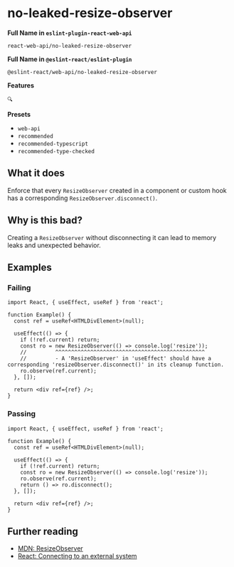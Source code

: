 # no-leaked-resize-observer

**Full Name in `eslint-plugin-react-web-api`**

```plain copy
react-web-api/no-leaked-resize-observer
```

**Full Name in `@eslint-react/eslint-plugin`**

```plain copy
@eslint-react/web-api/no-leaked-resize-observer
```

**Features**

`🔍`

**Presets**

- `web-api`
- `recommended`
- `recommended-typescript`
- `recommended-type-checked`

## What it does

Enforce that every `ResizeObserver` created in a component or custom hook has a corresponding `ResizeObserver.disconnect()`.

## Why is this bad?

Creating a `ResizeObserver` without disconnecting it can lead to memory leaks and unexpected behavior.

## Examples

### Failing

```tsx
import React, { useEffect, useRef } from 'react';

function Example() {
  const ref = useRef<HTMLDivElement>(null);

  useEffect(() => {
    if (!ref.current) return;
    const ro = new ResizeObserver(() => console.log('resize'));
    //         ^^^^^^^^^^^^^^^^^^^^^^^^^^^^^^^^^^^^^^^^^^^^^^^
    //         - A 'ResizeObserver' in 'useEffect' should have a corresponding 'resizeObserver.disconnect()' in its cleanup function.
    ro.observe(ref.current);
  }, []);

  return <div ref={ref} />;
}
```

### Passing

```tsx
import React, { useEffect, useRef } from 'react';

function Example() {
  const ref = useRef<HTMLDivElement>(null);

  useEffect(() => {
    if (!ref.current) return;
    const ro = new ResizeObserver(() => console.log('resize'));
    ro.observe(ref.current);
    return () => ro.disconnect();
  }, []);

  return <div ref={ref} />;
}
```

## Further reading

- [MDN: ResizeObserver](https://developer.mozilla.org/en-US/docs/Web/API/ResizeObserver)
- [React: Connecting to an external system](https://react.dev/reference/react/useEffect#connecting-to-an-external-system)
